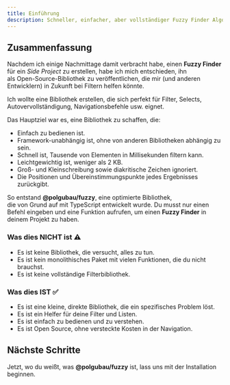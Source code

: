 ```yaml
---
title: Einführung
description: Schneller, einfacher, aber vollständiger Fuzzy Finder Algorithmus  
---
```


## Zusammenfassung

Nachdem ich einige Nachmittage damit verbracht habe, einen **Fuzzy Finder** für ein *Side Project* zu erstellen, habe ich mich entschieden, ihn  
als Open-Source-Bibliothek zu veröffentlichen, die mir (und anderen Entwicklern) in Zukunft bei Filtern helfen könnte.  

Ich wollte eine Bibliothek erstellen, die sich perfekt für Filter, Selects,  
Autovervollständigung, Navigationsbefehle usw. eignet.  

Das Hauptziel war es, eine Bibliothek zu schaffen, die:  
- Einfach zu bedienen ist.  
- Framework-unabhängig ist, ohne von anderen Bibliotheken abhängig zu sein.  
- Schnell ist, Tausende von Elementen in Millisekunden filtern kann.  
- Leichtgewichtig ist, weniger als 2 KB.  
- Groß- und Kleinschreibung sowie diakritische Zeichen ignoriert.  
- Die Positionen und Übereinstimmungspunkte jedes Ergebnisses zurückgibt.  

So entstand **@polgubau/fuzzy**, eine optimierte Bibliothek,  
die von Grund auf mit TypeScript entwickelt wurde. Du musst nur einen Befehl eingeben und eine Funktion aufrufen, um einen **Fuzzy Finder** in deinem Projekt zu haben.  

### Was dies NICHT ist ⚠️  

- Es ist keine Bibliothek, die versucht, alles zu tun.  
- Es ist kein monolithisches Paket mit vielen Funktionen, die du nicht brauchst.  
- Es ist keine vollständige Filterbibliothek.  

### Was dies IST ✅  

- Es ist eine kleine, direkte Bibliothek, die ein spezifisches Problem löst.  
- Es ist ein Helfer für deine Filter und Listen.  
- Es ist einfach zu bedienen und zu verstehen.  
- Es ist Open Source, ohne versteckte Kosten in der Navigation.  

## Nächste Schritte  
Jetzt, wo du weißt, was **@polgubau/fuzzy** ist, lass uns mit der Installation beginnen.  

<Cards>  
  <Card title="Installationsanleitung" href="/docs/installation" />  
  <Card title="Beispiele zur Nutzung" href="/docs/examples" />  
</Cards>  
